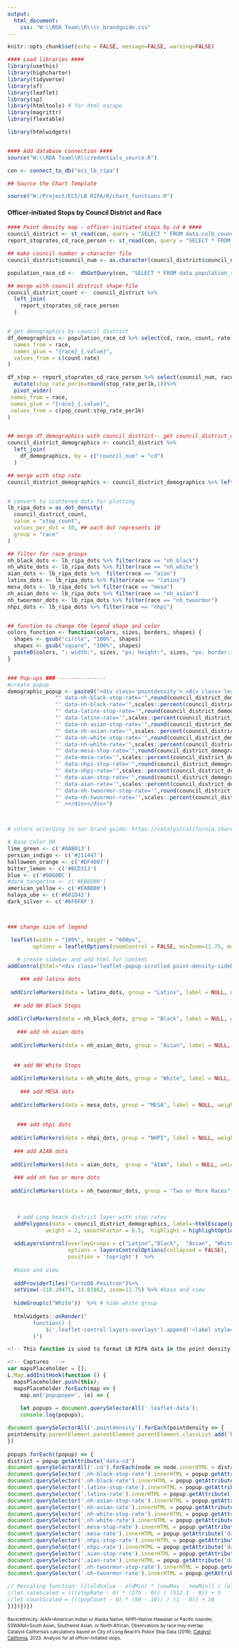 ```yaml
---
output:
  html_document:
    css: "W:\\RDA Team\\R\\cc_brandguide.css"
---
```


<link href="https://fonts.googleapis.com/css2?family=Inter:wght@100;200;300;400;500;600;700;800;900&display=swap" rel="stylesheet">

```r
knitr::opts_chunk$set(echo = FALSE, message=FALSE, warning=FALSE)

#### Load libraries ####
library(usethis)
library(highcharter)
library(tidyverse)
library(sf)
library(leaflet)
library(sp)
library(htmltools) # for html escape
library(magrittr)
library(flextable)

library(htmlwidgets)


#### Add database connection ####
source("W:\\RDA Team\\R\\credentials_source.R")

con <- connect_to_db("eci_lb_ripa")

## Source the Chart Template

source("W:/Project/ECI/LB RIPA/R/chart_functions.R")
```

#### Officer-initiated Stops by Council District and Race
```r
#### Point density map - officer-initiated stops by cd # ####
council_district <- st_read(con, query = "SELECT * FROM data.colb_council_districts_place_2022")
report_stoprates_cd_race_person <- st_read(con, query = "SELECT * FROM data.report_stoprates_cd_race_person")

## make council number a character file
council_district$council_num <- as.character(council_district$council_num) # change council number to character to merge

population_race_cd <-  dbGetQuery(con, "SELECT * FROM data.population_race_cd")

## merge with council district shape-file
council_district_count <-  council_district %>% 
  left_join(
    report_stoprates_cd_race_person
  ) 


# get demographics by council district
df_demographics <- population_race_cd %>% select(cd, race, count, rate) %>%  pivot_wider(
  names_from = race,
  names_glue = "{race}_{.value}",
  values_from = c(count:rate)
)

df_stop <- report_stoprates_cd_race_person %>% select(council_num, race, pop_count, stop_count, stop_rate_per1k) %>%  
  mutate(stop_rate_per1k=round(stop_rate_per1k,1))%>%
  pivot_wider(
 names_from = race,
 names_glue = "{race}_{.value}",
 values_from = c(pop_count:stop_rate_per1k)
)


## merge df_demographics with council_district-- get council_district_demographics
council_district_demographics <- council_district %>% 
  left_join(
    df_demographics, by = c("council_num" = "cd")
  ) 

## merge with stop rate
council_district_demographics <- council_district_demographics %>% left_join(df_stop)


# convert to scattered dots for plotting
lb_ripa_dots = as_dot_density(
  council_district_count,
  value = "stop_count",
  values_per_dot = 10, ## each dot represents 10
  group = "race"
)

## filter for race groups
nh_black_dots <- lb_ripa_dots %>% filter(race == "nh_black")
nh_white_dots <- lb_ripa_dots %>% filter(race == "nh_white")
aian_dots <- lb_ripa_dots %>%  filter(race == "aian")
latinx_dots <- lb_ripa_dots %>% filter(race == "latinx")
mesa_dots <- lb_ripa_dots %>% filter(race == "mesa")
nh_asian_dots <- lb_ripa_dots %>% filter(race == "nh_asian")
nh_twoormor_dots <- lb_ripa_dots %>% filter(race == "nh_twoormor")
nhpi_dots <- lb_ripa_dots %>% filter(race == "nhpi")


## function to change the legend shape and color
colors_function <- function(colors, sizes, borders, shapes) {
  shapes <- gsub("circle", "100%", shapes)
  shapes <- gsub("square", "100%", shapes)
  paste0(colors, "; width:", sizes, "px; height:", sizes, "px; border:1px solid ", borders, "; border-radius:", shapes)
}


### Pop-ups ### ---------------
#create popup
demographic_popup <- paste0("<div class='pointdensity'> <div class='leaflet-data' data-cd='",council_district_demographics$council_num,
               "' data-nh-black-stop-rate='",round(council_district_demographics$nh_black_stop_rate,0),
               "' data-nh-black-rate='",scales::percent(council_district_demographics$nh_black_rate, accuracy = 0.1),
               "' data-latinx-stop-rate='",round(council_district_demographics$latinx_stop_rate,0),
               "' data-latinx-rate='",scales::percent(council_district_demographics$latinx_rate, accuracy = 0.1),
               "' data-nh-asian-stop-rate='",round(council_district_demographics$nh_asian_stop_rate,0),
               "' data-nh-asian-rate='",scales::percent(council_district_demographics$nh_asian_rate, accuracy = 0.1),
               "' data-nh-white-stop-rate='",round(council_district_demographics$nh_white_stop_rate,0),
               "' data-nh-white-rate='",scales::percent(council_district_demographics$nh_white_rate, accuracy = 0.1),
               "' data-mesa-stop-rate='",round(council_district_demographics$mesa_stop_rate,0),
               "' data-mesa-rate='",scales::percent(council_district_demographics$mesa_rate, accuracy = 0.1),
               "' data-nhpi-stop-rate='",round(council_district_demographics$nhpi_stop_rate,0),
               "' data-nhpi-rate='",scales::percent(council_district_demographics$nhpi_rate, accuracy = 0.1),
               "' data-aian-stop-rate='",round(council_district_demographics$aian_stop_rate,0),
               "' data-aian-rate='",scales::percent(council_district_demographics$aian_rate, accuracy = 0.1),
               "' data-nh-twoormor-stop-rate='",round(council_district_demographics$nh_twoormor_stop_rate,0),
               "' data-nh-twoormor-rate='",scales::percent(council_district_demographics$nh_twoormor_rate, accuracy = 0.1),
               "' ></div></div>")



# colors according to our brand guide: https://catalystcalifornia.sharepoint.com/sites/Portal/AP%20Projects/Forms/AllItems.aspx?FolderCTID=0x012000EF0283621C7FE048A8E68512F119353B&id=%2Fsites%2FPortal%2FAP%20Projects%2FCommunications%2FCatalyst%20California%2FBranding%20Materials%20%2B%20Templates%2FVisual%20Brand%20Guide%2FCatalyst%20California%20Brand%20Guide%5FSeptember%202022%2Epdf&viewid=1aaeb4a9%2D2232%2D41c7%2Da71c%2D727af9e1f5d7&parent=%2Fsites%2FPortal%2FAP%20Projects%2FCommunications%2FCatalyst%20California%2FBranding%20Materials%20%2B%20Templates%2FVisual%20Brand%20Guide

# Base Color 00
lime_green <- c('#0AB013')
persian_indigo <- c('#211447')
halloween_orange <- c('#DF4007')
bitter_lemon <- c('#BCD313')
blue <- c('#0860BC')
#dark_tangerine <- c('#EB8D00')
american_yellow <- c('#EABB00')
halaya_ube <- c('#601D42')
dark_silver <- c('#6F6F6F') 



### change size of legend

 leaflet(width = "100%", height = "600px",
        options = leafletOptions(zoomControl = FALSE, minZoom=11.75, maxZoom=11.75)) %>%
   
   # create sidebar and add html for content
addControl(html="<div class='leaflet-popup-scrolled point-density-sidebar'><div class='popup-instruction'><b>Please click on a council district to see stop data below.</b></div><div class ='cd-header'>In Council District <span class='cd' style='font-weight: 600; font-size: 12px; color: #000000;'></span>, LBPD stopped:</div><ul class='popup-list'><li class='popup-list-item'><span class='nh-black-stop-rate nh-black-color'></span> <span class='nh-black-color'>Black people per 1K Black people.</span> They are <span class='nh-black-rate'></span> of CD<span class='cd'></span>'s population.</li><li class='popup-list-item'><span style='color: #000000; font-weight: 400;'><span class='latinx-stop-rate latinx-color'></span> <span class='latinx-color'>Latinx people per 1K Latinx people.</span> They are <span class='latinx-rate'></span> of CD<span class='cd'></span>'s population.</li><li class='popup-list-item'><span style='color: #000000; font-weight: 400;'><span class='nh-asian-stop-rate nh-asian-color'></span> <span class='nh-asian-color'>Asian people per 1K Asian people.</span> They are <span class='nh-asian-rate'></span> of CD<span class='cd'></span>'s population.</li><li class='popup-list-item'><span style='color: #000000; font-weight: 400;'><span class='nh-white-stop-rate nh-white-color'></span> <span class='nh-white-color'>White people per 1K White people.</span> They are <span class='nh-white-rate'></span> of CD<span class='cd'></span>'s population.</li><li class='popup-list-item'><span style='color: #000000; font-weight: 400;'><span class='mesa-stop-rate mesa-color'></span> <span class='mesa-color'>SSWANA people per 1K SSWANA people.</span> They are <span class='mesa-rate'></span> of CD<span class='cd'></span>'s population.</li><li class='popup-list-item'><span style='color: #000000; font-weight: 400;'><span class='nhpi-stop-rate nhpi-color'></span> <span class='nhpi-color'>NHPI people per 1K NHPI people.</span> They are <span class='nhpi-rate'></span> of CD<span class='cd'></span>'s population.</li><li class='popup-list-item'><span style='color: #000000; font-weight: 400;'><span class='aian-stop-rate aian-color'></span> <span class='aian-color'>AIAN people per 1K AIAN people.</span> They are <span class='aian-rate'></span> of CD<span class='cd'></span>'s population.</li><li class='popup-list-item'><span style='color: #000000; font-weight: 400;'><span class='nh-twoormor-stop-rate nh-twoormor-color'></span> <span class='nh-twoormor-color'>people of Two Or More Races per 1K people of Two or More Races.</span> They are <span class='nh-twoormor-rate'></span> of CD<span class='cd'></span>'s population.</li></ul></div>", position = "topleft") %>%

    ### add latinx dots
  
 addCircleMarkers(data = latinx_dots, group = "Latinx", label = NULL, weight = 2, fillOpacity = 1, radius = 2, color="white",  fillColor= lime_green,  stroke = TRUE) %>% 
   
  ## add NH Black Stops
  
addCircleMarkers(data = nh_black_dots, group = "Black", label = NULL, weight = 2, fillOpacity = 1, radius = 2, color="white",  fillColor=blue, stroke = TRUE) %>% 
   
   ### add nh asian dots
  
 addCircleMarkers(data = nh_asian_dots, group = "Asian", label = NULL, weight = 2, fillOpacity = 1, radius = 2, color="white",  fillColor=  halloween_orange, stroke = TRUE) %>% 
   
  
  ## add NH White Stops
  
 addCircleMarkers(data = nh_white_dots, group = "White", label = NULL, weight = 2, fillOpacity = 1, radius = 2, color="white",  fillColor=  bitter_lemon,  stroke = TRUE) %>% 
   
    ### add MESA dots
  
 addCircleMarkers(data = mesa_dots, group = "MESA", label = NULL, weight = 2, fillOpacity = 1, radius = 2, color="white",  fillColor= american_yellow, stroke = TRUE) %>% 
  
  
   ### add nhpi dots
  
 addCircleMarkers(data = nhpi_dots, group = "NHPI", label = NULL, weight = 2, fillOpacity = 1, radius = 2, color="white",  fillColor= halaya_ube, stroke = TRUE) %>% 
   
  ### add AIAN dots 
  
 addCircleMarkers(data = aian_dots,  group = "AIAN", label = NULL, weight = 2, fillOpacity = 1, radius = 2, color="white",  fillColor= dark_silver, stroke = TRUE) %>% 
  
  ### add nh two or more dots
  
 addCircleMarkers(data = nh_twoormor_dots, group = "Two or More Races", label = NULL, weight = 2, fillOpacity = 1, radius = 2, color="white",  fillColor= persian_indigo, stroke = TRUE) %>% 
  

  
   # add Long beach district layer with stop rates
  addPolygons(data = council_district_demographics, label=~htmlEscape(paste0("Council District ", council_num)), color = "black", fillColor = "white", opacity = 1,  popup = ~paste0(demographic_popup), 
            weight = 2, smoothFactor = 0.5,  highlight = highlightOptions(color = "white", weight = 3, bringToFront = TRUE, sendToBack = FALSE)) %>%
  
  addLayersControl(overlayGroups = c("Latinx","Black",  "Asian", "White",  "MESA", "NHPI", "AIAN", "Two or More Races"),
                   options = layersControlOptions(collapsed = FALSE),
                   position = 'topright')  %>%
  
  #base and view
  
  addProviderTiles("CartoDB.Positron")%>%
  setView(-118.20475, 33.81962, zoom=11.75) %>% #base and view 
  
  hideGroup(c("White"))  %>% # hide white group
 
  htmlwidgets::onRender("
        function() {
            $('.leaflet-control-layers-overlays').append('<label style=\"font-style:italic; font-size:10px;\">*Each dot represents<br>10 people stopped by LBPD.</label>');
        }")

```

<style type="text/css">

.info {
    border-radius: 0;
}

.cd-header {
   margin-bottom: 8px; 
   font-weight: 600; 
   color: #000000;
}

.nh-black-color {
  color: #0860BC;
  font-weight: 600;
}

.nh-black-rate {
  color: #000000; 
  font-weight: 400;
  
}

.latinx-color {
  color: #0AB013;
  font-weight: 600;
}

.latinx-rate {
  color: #000000; 
  font-weight: 400;
  
}

.nh-asian-color {
  color: #DF4007;
  font-weight: 600;
}

.nh-asian-rate {
  color: #000000; 
  font-weight: 400;
  
}

.nh-white-color {
  color: #BCD313;
  font-weight: 600;
}

.nh-white-rate {
  color: #000000; 
  font-weight: 400;
  
}

.mesa-color {
  color: #EABB00;
  font-weight: 600;
}

.mesa-rate {
  color: #000000; 
  font-weight: 400;
  
}

.nhpi-color {
  color: #601D42;
  font-weight: 600;
}

.nhpi-rate {
  color: #000000; 
  font-weight: 400;
  
}

.aian-color {
  color: #6F6F6F;
  font-weight: 600;
}

.aian-rate {
  color: #000000; 
  font-weight: 400;
  
}

.nh-twoormor-color {
  color: #211447;
  font-weight: 600;
}

.nh-twoormor-rate {
  color: #000000; 
  font-weight: 400;
  
}

.leaflet-popup-scrolled {
  max-height: 580px;
  opacity: 1;
  border-bottom: 0;
  border-top: 0;
}

.info {
  background: white;
  opacity: 1;
}

.leaflet-left {
  width: 33%;
}

.leaflet-left .leaflet-control {
  font-size: 12px;
  margin-left: 0;
  border-left: 1px solid #ddd;
  border-top: 1px solid #ddd;
  border-bottom: 1px solid #ddd;
}

.leaflet-right .leaflet-control {
  margin-right: 0;
}

.leaflet-top .leaflet-control {
  margin-top: 0;
}

.leaflet-control-container {
  color: #000000;
}

.hidden {
  display: none;
}

.rate-bar {
  height: 1px;
  border: 0;
  border-top: 1px solid;
  margin: 1em 0;
  padding: 0;
  width: 100px;
}
.count-bubble {
  position: relative;
  width: 25px;
  height: 25px;
  border-radius: 50%;
  margin-top: -25px;
  margin-left:100px;
}

.nh-black-visual-color {
  border-top-color: #0860BC;
  background-color: #0860BC;
}

.latinx-visual-color {
  border-top-color: #0AB013;
  background-color: #0AB013;
}

.nh-asian-visual-color {
  border-top-color: #DF4007;
  background-color: #DF4007;
}

.nh-white-visual-color {
  border-top-color: #BCD313;
  background-color: #BCD313;
}

.mesa-visual-color {
  border-top-color: #EABB00;
  background-color: #EABB00;
}

.nhpi-visual-color {
  background-color: #601D42;
  border-top-color: #601D42;
}

.aian-visual-color {
  background-color: #6F6F6F;
  border-top-color: #6F6F6F;
}

.nh-twoormor-visual-color {
  background-color: #211447;
  border-top-color: #211447;
}

.popup-list {
  padding-left: 1.3em;
  line-height: 1.2em;
}

.popup-list-item {
  padding-bottom: 1.2em;
  font-weight: 400; 
  font-size: 1em; 
  line-height: 1.2em;
  color: #000000;
}

.popup-instruction {
  font-style: italic;
  font-weight: 400; 
  font-size: 1em; 
  line-height: 1.2em;
  color: #000000;
  border-bottom: 1px solid #000000;
  padding-top: 1.2em;
  padding-bottom: 1.2em;
  margin-bottom: 1.2em;
}


</style>

```js
<!-- This function is used to format LB RIPA data in the point density map "popup"/sidebar feature -->

<!-- Captures  -->
var mapsPlaceholder = [];
L.Map.addInitHook(function () {
  mapsPlaceholder.push(this);
  mapsPlaceholder.forEach(map => {
    map.on('popupopen', (e) => {
    
    let popups = document.querySelectorAll('.leaflet-data');
    console.log(popups);

document.querySelectorAll('.pointdensity').forEach(pointdensity => {
pointdensity.parentElement.parentElement.parentElement.classList.add('hidden')
})
  
popups.forEach((popup) => {
district = popup.getAttribute('data-cd')
document.querySelectorAll('.cd').forEach(node => node.innerHTML = district)
document.querySelector('.nh-black-stop-rate').innerHTML = popup.getAttribute('data-nh-black-stop-rate')
document.querySelector('.nh-black-rate').innerHTML = popup.getAttribute('data-nh-black-rate')
document.querySelector('.latinx-stop-rate').innerHTML = popup.getAttribute('data-latinx-stop-rate')
document.querySelector('.latinx-rate').innerHTML = popup.getAttribute('data-latinx-rate')
document.querySelector('.nh-asian-stop-rate').innerHTML = popup.getAttribute('data-nh-asian-stop-rate')
document.querySelector('.nh-asian-rate').innerHTML = popup.getAttribute('data-nh-asian-rate')
document.querySelector('.nh-white-stop-rate').innerHTML = popup.getAttribute('data-nh-white-stop-rate')
document.querySelector('.nh-white-rate').innerHTML = popup.getAttribute('data-nh-white-rate')
document.querySelector('.mesa-stop-rate').innerHTML = popup.getAttribute('data-mesa-stop-rate')
document.querySelector('.mesa-rate').innerHTML = popup.getAttribute('data-mesa-rate')
document.querySelector('.nhpi-stop-rate').innerHTML = popup.getAttribute('data-nhpi-stop-rate')
document.querySelector('.nhpi-rate').innerHTML = popup.getAttribute('data-nhpi-rate')
document.querySelector('.aian-stop-rate').innerHTML = popup.getAttribute('data-aian-stop-rate')
document.querySelector('.aian-rate').innerHTML = popup.getAttribute('data-aian-rate')
document.querySelector('.nh-twoormor-stop-rate').innerHTML = popup.getAttribute('data-nh-twoormor-stop-rate')
document.querySelector('.nh-twoormor-rate').innerHTML = popup.getAttribute('data-nh-twoormor-rate')

// Rescaling function: (((oldValue - oldMin) * (newMax - newMin)) / (oldMax - oldMin)) + newMin
//let rateScaled = (((stopRate - 0) * (275 - 0)) / (512.1 - 0)) + 5
//let countScaled = (((popCount - 0) * (50 - 10)) / (1 - 0)) + 10
})})})})

```

<div align="left" style="line-height: 1em;"><span style="font-size: 10px;">Race/ethnicity: AIAN=American Indian or Alaska Native, NHPI=Native Hawaiian or Pacific Islander, SSWANA=South Asian, Southwest Asian, or North African; Observations by race may overlap. </span> <br> 
<span style=' font-size: 10px;'>Catalyst California's calculations based on City of Long Beach's Police Stop Data (2019); <u>[Catalyst California](https://www.catalystcalifornia.org)</u>, 2023. Analysis for all officer-initiated stops.</span> </div>

